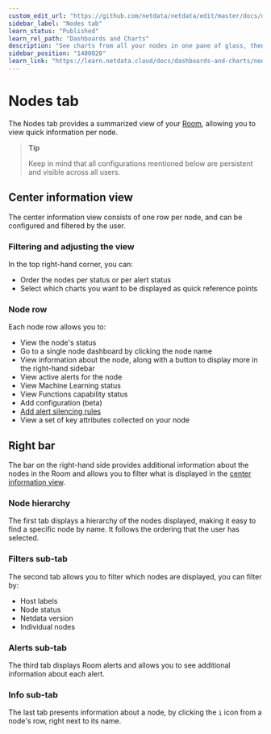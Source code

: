 ```yaml
---
custom_edit_url: "https://github.com/netdata/netdata/edit/master/docs/dashboards-and-charts/nodes-tab.md"
sidebar_label: "Nodes tab"
learn_status: "Published"
learn_rel_path: "Dashboards and Charts"
description: "See charts from all your nodes in one pane of glass, then dive in to embedded dashboards for granular troubleshooting of ongoing issues."
sidebar_position: "1400020"
learn_link: "https://learn.netdata.cloud/docs/dashboards-and-charts/nodes-tab"
---
```


# Nodes tab

The Nodes tab provides a summarized view of your [Room](/docs/netdata-cloud/spaces-and-rooms#rooms), allowing you to view quick information per node.

> **Tip**  
>
> Keep in mind that all configurations mentioned below are persistent and visible across all users.

## Center information view

The center information view consists of one row per node, and can be configured and filtered by the user.

### Filtering and adjusting the view

In the top right-hand corner, you can:

- Order the nodes per status or per alert status
- Select which charts you want to be displayed as quick reference points

### Node row

Each node row allows you to:

- View the node's status
- Go to a single node dashboard by clicking the node name
- View information about the node, along with a button to display more in the right-hand sidebar
- View active alerts for the node
- View Machine Learning status
- View Functions capability status
- Add configuration (beta)
- [Add alert silencing rules](/docs/alerts-&-notifications/notifications/centralized-cloud-notifications/manage-alert-notification-silencing-rules)
- View a set of key attributes collected on your node

## Right bar

The bar on the right-hand side provides additional information about the nodes in the Room and allows you to filter what is displayed in the [center information view](#center-information-view).

### Node hierarchy

The first tab displays a hierarchy of the nodes displayed, making it easy to find a specific node by name. It follows the ordering that the user has selected.

### Filters sub-tab

The second tab allows you to filter which nodes are displayed, you can filter by:

- Host labels
- Node status
- Netdata version
- Individual nodes

### Alerts sub-tab

The third tab displays Room alerts and allows you to see additional information about each alert.

### Info sub-tab

The last tab presents information about a node, by clicking the `i` icon from a node's row, right next to its name.
